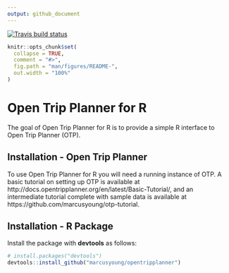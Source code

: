 ```yaml
---
output: github_document
---
```


[![Travis build status](https://travis-ci.org/ITSLeeds/opentripplanner.svg?branch=master)](https://travis-ci.org/ITSLeeds/opentripplanner)

<!-- README.md is generated from README.Rmd. Please edit that file -->

```r
knitr::opts_chunk$set(
  collapse = TRUE,
  comment = "#>",
  fig.path = "man/figures/README-",
  out.width = "100%"
)
```

# Open Trip Planner for R

The goal of Open Trip Planner for R is to provide a simple R interface to Open Trip Planner (OTP).

## Installation - Open Trip Planner

To use Open Trip Planner for R you will need a running instance of OTP. A basic tutorial on setting up OTP is available at http://docs.opentripplanner.org/en/latest/Basic-Tutorial/, and an intermediate tutorial complete with sample data is available at https://github.com/marcusyoung/otp-tutorial. 


## Installation - R Package

Install the package with **devtools** as follows:

```r
# install.packages("devtools")
devtools::install_github("marcusyoung/opentripplanner")
```

